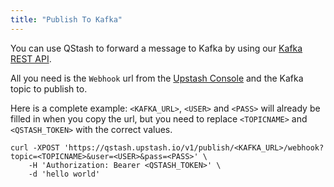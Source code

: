 ```yaml
---
title: "Publish To Kafka"
---
```


You can use QStash to forward a message to Kafka by using our
[Kafka REST API](/kafka/rest).

All you need is the `Webhook` url from the
[Upstash Console](https://console.upstash.com/kafka) and the Kafka topic to
publish to.

Here is a complete example: `<KAFKA_URL>`, `<USER>` and `<PASS>` will already be
filled in when you copy the url, but you need to replace `<TOPICNAME>` and
`<QSTASH_TOKEN>` with the correct values.

```
curl -XPOST 'https://qstash.upstash.io/v1/publish/<KAFKA_URL>/webhook?topic=<TOPICNAME>&user=<USER>&pass=<PASS>' \
    -H 'Authorization: Bearer <QSTASH_TOKEN>' \
    -d 'hello world'
```

